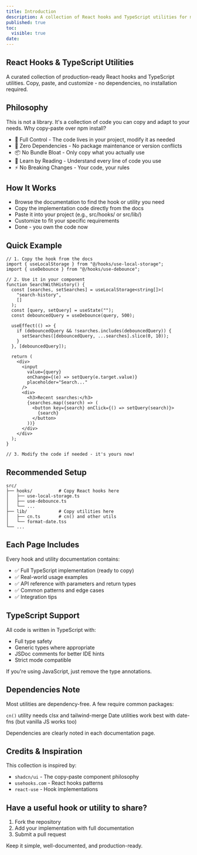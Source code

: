```yaml
---
title: Introduction
description: A collection of React hooks and TypeScript utilities for modern web development
published: true
toc:
  visible: true
date:
---
```


## React Hooks & TypeScript Utilities

A curated collection of production-ready React hooks and TypeScript utilities. Copy, paste, and customize - no dependencies, no installation required.

## Philosophy

This is not a library. It's a collection of code you can copy and adapt to your needs.
Why copy-paste over npm install?

- 🎯 Full Control - The code lives in your project, modify it as needed
- 🚀 Zero Dependencies - No package maintenance or version conflicts
- 📦 No Bundle Bloat - Only copy what you actually use
- 🔧 Learn by Reading - Understand every line of code you use
- ⚡ No Breaking Changes - Your code, your rules

## How It Works

- Browse the documentation to find the hook or utility you need
- Copy the implementation code directly from the docs
- Paste it into your project (e.g., src/hooks/ or src/lib/)
- Customize to fit your specific requirements
- Done - you own the code now

## Quick Example

```tsx
// 1. Copy the hook from the docs
import { useLocalStorage } from "@/hooks/use-local-storage";
import { useDebounce } from "@/hooks/use-debounce";

// 2. Use it in your component
function SearchWithHistory() {
  const [searches, setSearches] = useLocalStorage<string[]>(
    "search-history",
    []
  );
  const [query, setQuery] = useState("");
  const debouncedQuery = useDebounce(query, 500);

  useEffect(() => {
    if (debouncedQuery && !searches.includes(debouncedQuery)) {
      setSearches([debouncedQuery, ...searches].slice(0, 10));
    }
  }, [debouncedQuery]);

  return (
    <div>
      <input
        value={query}
        onChange={(e) => setQuery(e.target.value)}
        placeholder="Search..."
      />
      <div>
        <h3>Recent searches:</h3>
        {searches.map((search) => (
          <button key={search} onClick={() => setQuery(search)}>
            {search}
          </button>
        ))}
      </div>
    </div>
  );
}

// 3. Modify the code if needed - it's yours now!
```

## Recommended Setup

```
src/
├── hooks/          # Copy React hooks here
│   ├── use-local-storage.ts
│   ├── use-debounce.ts
│   └── ...
├── lib/            # Copy utilities here
│   ├── cn.ts       # cn() and other utils
│   └── format-date.tss
└── ...
```

## Each Page Includes

Every hook and utility documentation contains:

- ✅ Full TypeScript implementation (ready to copy)
- ✅ Real-world usage examples
- ✅ API reference with parameters and return types
- ✅ Common patterns and edge cases
- ✅ Integration tips

## TypeScript Support

All code is written in TypeScript with:

- Full type safety
- Generic types where appropriate
- JSDoc comments for better IDE hints
- Strict mode compatible

If you're using JavaScript, just remove the type annotations.

## Dependencies Note

Most utilities are dependency-free. A few require common packages:

`cn()` utility needs clsx and tailwind-merge
Date utilities work best with date-fns (but vanilla JS works too)

Dependencies are clearly noted in each documentation page.

## Credits & Inspiration

This collection is inspired by:

- `shadcn/ui` - The copy-paste component philosophy
- `usehooks.com` - React hooks patterns
- `react-use` - Hook implementations

## Have a useful hook or utility to share?

1. Fork the repository
2. Add your implementation with full documentation
3. Submit a pull request

Keep it simple, well-documented, and production-ready.
